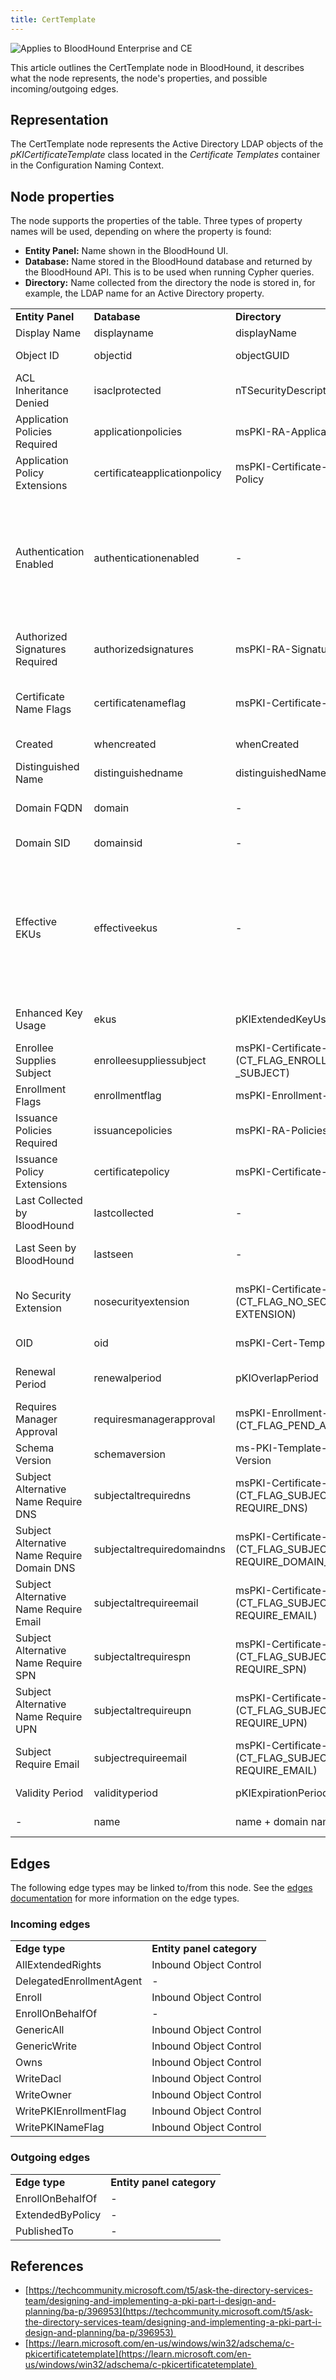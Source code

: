 ```yaml
---
title: CertTemplate
---
```

<img noZoom src="/assets/enterprise-AND-community-edition-pill-tag.svg" alt="Applies to BloodHound Enterprise and CE"/>

This article outlines the CertTemplate node in BloodHound, it describes what the node represents, the node's properties, and possible incoming/outgoing edges.

## Representation

The CertTemplate node represents the Active Directory LDAP objects of the _pKICertificateTemplate_ class located in the _Certificate Templates_ container in the Configuration Naming Context.

## Node properties

The node supports the properties of the table. Three types of property names will be used, depending on where the property is found:

* **Entity Panel:** Name shown in the BloodHound UI.
* **Database:** Name stored in the BloodHound database and returned by the BloodHound API. This is to be used when running Cypher queries.
* **Directory:** Name collected from the directory the node is stored in, for example, the LDAP name for an Active Directory property.

|     |     |     |     |
| --- | --- | --- | --- |
| **Entity Panel** | **Database** | **Directory** | **Description** |
| Display Name | displayname | displayName | The display name of the object. |
| Object ID | objectid | objectGUID | The object's unique identifier in the directory. |
| ACL Inheritance Denied | isaclprotected | nTSecurityDescriptor | Whether inherited permissions (ACEs) from containers are blocked on this object. |
| Application Policies Required | applicationpolicies | msPKI-RA-Application-Policies | The required RA application policy EKU in the counter signatures of certificate requests. |
| Application Policy Extensions | certificateapplicationpolicy | msPKI-Certificate-Application-Policy | List of EKUs that might go into issued certificates (see Effective EKUs). |
| Authentication Enabled | authenticationenabled | -   | Whether the certificate can be used for authentication. See this blog post for more details on how it is calculated: [https://posts.specterops.io/adcs-attack-paths-in-bloodhound-part-1-799f3d3b03cf](https://posts.specterops.io/adcs-attack-paths-in-bloodhound-part-1-799f3d3b03cf) |
| Authorized Signatures Required | authorizedsignatures | msPKI-RA-Signature | Specifies the number of enrollment registration authority signatures that are required in an enrollment request. |
| Certificate Name Flags | certificatenameflag | msPKI-Certificate-Name-Flag | Contains the flags related to constructing the Subject and Subject Alternative Name in an issued certificate. |
| Created | whencreated | whenCreated | When the object was created in the directory. |
| Distinguished Name | distinguishedname | distinguishedName | The name of the object and its location in AD. |
| Domain FQDN | domain | -   | The fully qualified domain name (FQDN) of the domain the object belongs to. |
| Domain SID | domainsid | -   | The SID of the domain the object belongs to. |
| Effective EKUs | effectiveekus | -   | The list EKUs that will be in the Enhanced Key Usage (2.5.29.37) property of issued certificates. <br/><br/>It will contain the EKUs of msPKI-Certificate-Application-Policy by default. It will contain the EKUs of pKIExtendedKeyUsage instead if the schema version is 1 and pKIExtendedKeyUsage is not empty. |
| Enhanced Key Usage | ekus | pKIExtendedKeyUsage | List of EKUs that might go into issued certificates (see Effective EKUs). |
| Enrollee Supplies Subject | enrolleesuppliessubject | msPKI-Certificate-Name-Flag (CT\_FLAG\_ENROLLEE_SUPPLIES  <br/>_SUBJECT) | Whether the certificate template requires the enrollee to supply the Subject Alternative Name data. |
| Enrollment Flags | enrollmentflag | msPKI-Enrollment-Flag | Contains enrollment-related flags. |
| Issuance Policies Required | issuancepolicies | msPKI-RA-Policies | Contains the list of required policy OIDs from those who sign enrollment requests. |
| Issuance Policy Extensions | certificatepolicy | msPKI-Certificate-Policy | List of issuance polices that are included in issued certificates. |
| Last Collected by BloodHound | lastcollected | -   | The most recent time the object was collected and ingested in BloodHound. |
| Last Seen by BloodHound | lastseen | -   | The most recent time the object or a reference to it was collected and ingested in BloodHound. |
| No Security Extension | nosecurityextension | msPKI-Certificate-Name-Flag (CT\_FLAG\_NO\_SECURITY\_  <br/>EXTENSION) | Whether issued certificates will include a certificate extension (SID of the enrollee), which may be required for authentication. |
| OID | oid | msPKI-Cert-Template-OID | Specifies the object identifier of the certificate template. |
| Renewal Period | renewalperiod | pKIOverlapPeriod | The period by which issued certificates should be renewed before they expire. |
| Requires Manager Approval | requiresmanagerapproval | msPKI-Enrollment-Flag (CT\_FLAG\_PEND\_ALL\_REQUESTS) | Whether certificate requests will require manager approval. |
| Schema Version | schemaversion | ms-PKI-Template-Schema-Version | The schema version of the certificate template. |
| Subject Alternative Name Require DNS | subjectaltrequiredns | msPKI-Certificate-Name-Flag (CT\_FLAG\_SUBJECT\_ALT\_  <br/>REQUIRE_DNS) | Whether the certificate template requires the DNS name of the subject for the Subject Alternative Name. |
| Subject Alternative Name Require Domain DNS | subjectaltrequiredomaindns | msPKI-Certificate-Name-Flag (CT\_FLAG\_SUBJECT\_ALT\_  <br/>REQUIRE\_DOMAIN\_DNS) | Whether the certificate template requires the domain DNS name of the subject for the Subject Alternative Name. |
| Subject Alternative Name Require Email | subjectaltrequireemail | msPKI-Certificate-Name-Flag (CT\_FLAG\_SUBJECT\_ALT\_  <br/>REQUIRE_EMAIL) | Whether the certificate template requires the email of the subject for the Subject Alternative Name. |
| Subject Alternative Name Require SPN | subjectaltrequirespn | msPKI-Certificate-Name-Flag (CT\_FLAG\_SUBJECT\_ALT\_  <br/>REQUIRE_SPN) | Whether the certificate template requires the UPN (yes, not the SPN) of the subject for the Subject Alternative Name. |
| Subject Alternative Name Require UPN | subjectaltrequireupn | msPKI-Certificate-Name-Flag (CT\_FLAG\_SUBJECT\_ALT\_  <br/>REQUIRE_UPN) | Whether the certificate template requires the UPN of the subject for the Subject Alternative Name. |
| Subject Require Email | subjectrequireemail | msPKI-Certificate-Name-Flag (CT\_FLAG\_SUBJECT_  <br/>REQUIRE_EMAIL) | Whether the certificate template requires the email of the subject. |
| Validity Period | validityperiod | pKIExpirationPeriod | The validity period for issued certificates. |
| -   | name | name + domain name | Name of the object + @ + the name of the domain. |

## Edges

The following edge types may be linked to/from this node. See the [edges documentation](/resources/edges) for more information on the edge types.

### Incoming edges

|     |     |
| --- | --- |
| **Edge type** | **Entity panel category** |
| AllExtendedRights | Inbound Object Control |
| DelegatedEnrollmentAgent | -   |
| Enroll | Inbound Object Control |
| EnrollOnBehalfOf | -   |
| GenericAll | Inbound Object Control |
| GenericWrite | Inbound Object Control |
| Owns | Inbound Object Control |
| WriteDacl | Inbound Object Control |
| WriteOwner | Inbound Object Control |
| WritePKIEnrollmentFlag | Inbound Object Control |
| WritePKINameFlag | Inbound Object Control |

### Outgoing edges

|     |     |
| --- | --- |
| **Edge type** | **Entity panel category** |
| EnrollOnBehalfOf | -   |
| ExtendedByPolicy | -   |
| PublishedTo | -   |

## References

* [https://techcommunity.microsoft.com/t5/ask-the-directory-services-team/designing-and-implementing-a-pki-part-i-design-and-planning/ba-p/396953](https://techcommunity.microsoft.com/t5/ask-the-directory-services-team/designing-and-implementing-a-pki-part-i-design-and-planning/ba-p/396953) 
* [https://learn.microsoft.com/en-us/windows/win32/adschema/c-pkicertificatetemplate](https://learn.microsoft.com/en-us/windows/win32/adschema/c-pkicertificatetemplate) 

